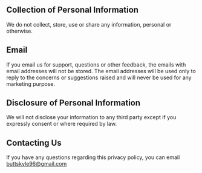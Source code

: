 ## Collection of Personal Information

We do not collect, store, use or share any information, personal or otherwise.

## Email

If you email us for support, questions or other feedback, the emails with email addresses will not be stored. The email addresses will be used only to reply to the concerns or suggestions raised and will never be used for any marketing purpose.

## Disclosure of Personal Information

We will not disclose your information to any third party except if you expressly consent or where required by law.

## Contacting Us

If you have any questions regarding this privacy policy, you can email buttskyle96@gmail.com
